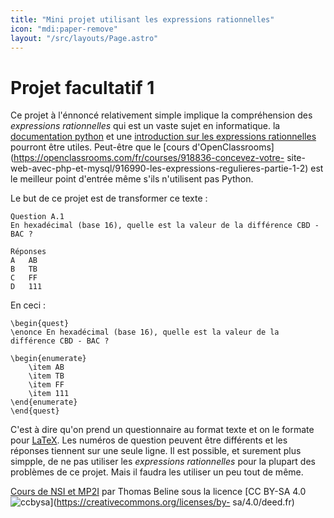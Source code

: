 ```yaml
---
title: "Mini projet utilisant les expressions rationnelles"
icon: "mdi:paper-remove"
layout: "/src/layouts/Page.astro"
---
```

 
# Projet facultatif 1

Ce projet à l'énnoncé relativement simple implique la compréhension des
_expressions rationnelles_ qui est un vaste sujet en informatique. la
[documentation python](https://docs.python.org/fr/3/library/re.html) et une
[introduction sur les expressions
rationnelles](https://docs.python.org/fr/3/howto/regex.html) pourront être
utiles. Peut-être que le [cours
d'OpenClassrooms](https://openclassrooms.com/fr/courses/918836-concevez-votre-
site-web-avec-php-et-mysql/916990-les-expressions-regulieres-partie-1-2) est
le meilleur point d'entrée même s'ils n'utilisent pas Python.

Le but de ce projet est de transformer ce texte :

    
    
    Question A.1
    En hexadécimal (base 16), quelle est la valeur de la différence CBD - BAC ?
    
    Réponses
    A   AB
    B   TB
    C   FF
    D   111

En ceci :

    
    
    \begin{quest}
    \enonce En hexadécimal (base 16), quelle est la valeur de la différence CBD - BAC ?
    
    \begin{enumerate}
    	\item AB
    	\item TB
    	\item FF
    	\item 111
    \end{enumerate}
    \end{quest}

C'est à dire qu'on prend un questionnaire au format texte et on le formate
pour [LaTeX](https://fr.wikipedia.org/wiki/LaTeX). Les numéros de question
peuvent être différents et les réponses tiennent sur une seule ligne. Il est
possible, et surement plus simpple, de ne pas utiliser les _expressions
rationnelles_ pour la plupart des problèmes de ce projet. Mais il faudra les
utiliser un peu tout de même.

[Cours de NSI et MP2I](https://kxs.fr/cours/) par Thomas Beline sous la
licence [CC BY-SA 4.0
![ccbysa](//cours/ccbysa.svg)](https://creativecommons.org/licenses/by-
sa/4.0/deed.fr)

